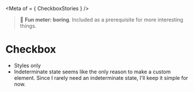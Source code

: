
<Meta of = { CheckboxStories } />

> 🥱 **Fun meter: boring**. Included as a prerequisite for more interesting things.

# Checkbox
- Styles only
- Indeterminate state seems like the only reason to make a custom element. Since I rarely need an indeterminate state, I'll keep it simple for now.

<Canvas>
  <Story of={ CheckboxStories.Checkbox } />
</Canvas>
